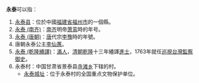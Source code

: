 '''永泰'''可以指：
# [[永泰县|永泰县]]：位於中國[[福建省|福建省]][[福州市|福州市]]的一個縣。
# [[永泰_(南齐)|永泰 (南齐)]]：[[南齐|南齐]]明帝[[萧鸾|萧鸾]]時的年号。
# [[永泰_(唐朝)|永泰 (唐朝)]]：[[唐朝|唐]]代宗[[唐代宗|李豫]]時的年號。
# 唐朝永泰公主[[李仙蕙|李仙蕙]]。
# [[永泰_(乾隆繙譯)|永泰 (乾隆繙譯)]]：[[滿族|滿人]]，[[清朝|清朝]][[乾隆|乾隆]]十三年繙譯[[進士|進士]]，1763年就任[[巡視台灣監察御史|巡視台灣監察御史]]。
# 永泰村：中国甘肃省景泰县[[寺滩乡|寺滩乡]]下辖的村。
#* [[永泰城址|永泰城址]]：位于永泰村的全国重点文物保护单位。

{{disambig|Cat=二字亞洲相關消歧義}}